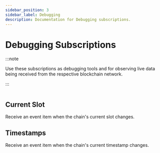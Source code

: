 ```yaml
---
sidebar_position: 3
sidebar_label: Debugging
description: Documentation for Debugging subscriptions.
---
```



# Debugging Subscriptions

:::note

Use these subscriptions as debugging tools and for observing live data being received from the respective blockchain network.

:::

<Img url="/img/subscriptions/debugging.png" maxHeight="182px" />

## Current Slot

Receive an event item when the chain's current slot changes.

## Timestamps

Receive an event item when the chain's current timestamp changes.
